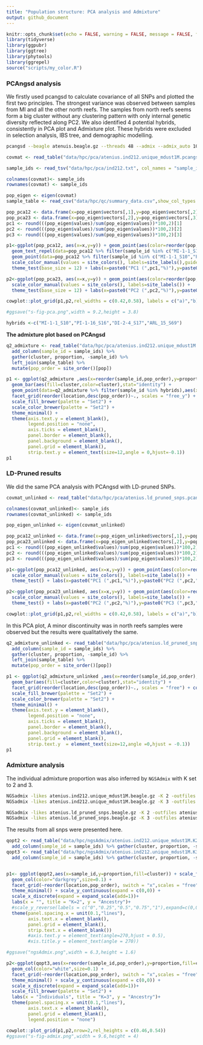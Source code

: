 ```yaml
---
title: "Population structure: PCA analysis and Admixture"
output: github_document
---
```


```r
knitr::opts_chunk$set(echo = FALSE, warning = FALSE, message = FALSE, fig.retina = 2)
library(tidyverse)
library(ggpubr)
library(ggtree)
library(phytools)
library(ggrepel)
source("scripts/my_color.R")
```


### PCAngsd analysis

We firstly used pcangsd to calculate covariance of all SNPs and plotted the first two principles. The strongest variance was observed between samples from MI and all the other north reefs. The samples from north reefs seems form a big cluster without any clustering pattern with only internal genetic diversity reflected along PC2. We also identified 4 potential hybrids, consistently in PCA plot and Admixture plot. These hybrids were excluded in selection analysis, IBS tree, and demographic modelling.

```bash
pcangsd --beagle atenuis.beagle.gz --threads 48 --admix --admix_auto 10000 --out atenuis.pcangsd
```

```r
covmat <- read_table("data/hpc/pca/atenius.ind212.unique_mdust1M.pcangsd.cov",col_names = F) %>% as.matrix()

sample_ids <- read_tsv("data/hpc/pca/ind212.txt", col_names = "sample_id",show_col_types = FALSE) %>% pull(sample_id)

colnames(covmat)<- sample_ids
rownames(covmat) <- sample_ids

pop_eigen <- eigen(covmat)
sample_table <- read_csv("data/hpc/qc/summary_data.csv",show_col_types = FALSE) %>% select(sample_id,pop,location,reef) %>% mutate(reef=ifelse(reef=="Outer","Offshore","Inshore"))

pop_pca12 <- data.frame(x=pop_eigen$vectors[,1],y=pop_eigen$vectors[,2],sample_id = sample_ids) %>% left_join(sample_table) %>% mutate(pop_order=site_order()[pop])
pop_pca23 <- data.frame(x=pop_eigen$vectors[,2],y=pop_eigen$vectors[,3],sample_id = sample_ids) %>% left_join(sample_table) %>% mutate(pop_order=site_order()[pop])
pc1 <- round(((pop_eigen$values)/sum(pop_eigen$values))*100,2)[1]
pc2 <- round(((pop_eigen$values)/sum(pop_eigen$values))*100,2)[2]
pc3 <- round(((pop_eigen$values)/sum(pop_eigen$values))*100,2)[3]

p1<-ggplot(pop_pca12, aes(x=x,y=y)) + geom_point(aes(color=reorder(pop,pop_order),shape=reef),size=2)+ 
  geom_text_repel(data=pop_pca12 %>% filter(sample_id %in% c("MI-1-1_S10","PI-1-16_S16","DI-2-4_S17","ARL_15_S69")),aes(x=x,y=y,label=sample_id),size=2,hjust=2,vjust=1) + 
  geom_point(data=pop_pca12 %>% filter(sample_id %in% c("MI-1-1_S10","PI-1-16_S16","DI-2-4_S17","ARL_15_S69")),aes(x=x,y=y),size=.8,color="black") +
  scale_color_manual(values = site_colors(), labels=site_labels(),guide="none") + 
  theme_test(base_size = 12) + labs(x=paste0("PC1 (",pc1,"%)"),y=paste0("PC2 (",pc2,"%)")) + theme(legend.position = "none")

p2<-ggplot(pop_pca23, aes(x=x,y=y)) + geom_point(aes(color=reorder(pop,pop_order),shape=reef),size=2)+
  scale_color_manual(values = site_colors(), labels=site_labels()) + 
  theme_test(base_size = 12) + labs(x=paste0("PC2 (",pc2,"%)"),y=paste0("PC3 (",pc3,"%)"), shape="Location", color="Reef")

cowplot::plot_grid(p1,p2,rel_widths = c(0.42,0.58), labels = c("a)","b)"),label_size = 12)

#ggsave("s-fig-pca.png",width = 9.2,height = 3.8)

hybrids <-c("MI-1-1_S10","PI-1-16_S16","DI-2-4_S17","ARL_15_S69")
```

**The admixture plot based on PCAngsd**

```r
q2_admixture <- read_table("data/hpc/pca/atenius.ind212.unique_mdust1M.pcangsd.admix.2.Q", col_names = c("X2","X1")) %>%
  add_column(sample_id = sample_ids) %>% 
  gather(cluster, proportion, -sample_id) %>% 
  left_join(sample_table) %>% 
  mutate(pop_order = site_order()[pop])

p1 <- ggplot(q2_admixture ,aes(x=reorder(sample_id,pop_order),y=proportion)) + 
  geom_bar(aes(fill=cluster,color=cluster),stat="identity") + 
  geom_point(data=q2_admixture %>% filter(sample_id %in% hybrids),aes(x=reorder(sample_id,pop_order)),y=1,shape=8) + 
  facet_grid(reorder(location,desc(pop_order))~., scales = "free_y") + coord_flip() + theme_pubclean() + labs(x="",y="Proportion (K=2)") + 
  scale_fill_brewer(palette = "Set2") + 
  scale_color_brewer(palette = "Set2") + 
  theme_minimal() +
  theme(axis.text.y = element_blank(),
        legend.position = "none", 
        axis.ticks = element_blank(),
        panel.border = element_blank(), 
        panel.background = element_blank(),
        panel.grid = element_blank(),
        strip.text.y = element_text(size=12,angle = 0,hjust=-0.1))
p1
```


### LD-Pruned results

We did the same PCA analysis with PCAngsd with LD-pruned SNPs.

```r
covmat_unlinked <- read_table("data/hpc/pca/atenius.ld_pruned_snps.pcangsd.cov",col_names = F) %>% as.matrix()

colnames(covmat_unlinked)<- sample_ids
rownames(covmat_unlinked) <- sample_ids

pop_eigen_unlinked <- eigen(covmat_unlinked)

pop_pca12_unlinked <- data.frame(x=pop_eigen_unlinked$vectors[,1],y=pop_eigen_unlinked$vectors[,2],sample_id = sample_ids) %>% left_join(sample_table) %>% mutate(pop_order=site_order()[pop])
pop_pca23_unlinked <- data.frame(x=pop_eigen_unlinked$vectors[,2],y=pop_eigen_unlinked$vectors[,3],sample_id = sample_ids) %>% left_join(sample_table) %>% mutate(pop_order=site_order()[pop])
pc1 <- round(((pop_eigen_unlinked$values)/sum(pop_eigen$values))*100,2)[1]
pc2 <- round(((pop_eigen_unlinked$values)/sum(pop_eigen$values))*100,2)[2]
pc3 <- round(((pop_eigen_unlinked$values)/sum(pop_eigen$values))*100,2)[3]

p1<-ggplot(pop_pca12_unlinked, aes(x=x,y=y)) + geom_point(aes(color=reorder(pop,pop_order),shape=reef),size=2)+
  scale_color_manual(values = site_colors(), labels=site_labels()) + 
  theme_test() + labs(x=paste0("PC1 (",pc1,"%)"),y=paste0("PC2 (",pc2,"%)"))+ theme(legend.position = "none")

p2<-ggplot(pop_pca23_unlinked, aes(x=x,y=y)) + geom_point(aes(color=reorder(pop,pop_order),shape=reef),size=2)+
  scale_color_manual(values = site_colors(), labels=site_labels()) + 
  theme_test() + labs(x=paste0("PC2 (",pc2,"%)"),y=paste0("PC3 (",pc3,"%)"), shape="Location", color="Reef")

cowplot::plot_grid(p1,p2,rel_widths = c(0.42,0.58), labels = c("a)","b)"),label_size = 12)
```

In this PCA plot, A minor discontinuity was in north reefs samples were observed but the results were qualitatively the same.


```r
q2_admixture_unlinked <- read_table("data/hpc/pca/atenius.ld_pruned_snps.pcangsd.admix.2.Q", col_names = c("X2","X1")) %>%
  add_column(sample_id = sample_ids) %>% 
  gather(cluster, proportion, -sample_id) %>% 
  left_join(sample_table) %>% 
  mutate(pop_order = site_order()[pop])

p1 <- ggplot(q2_admixture_unlinked ,aes(x=reorder(sample_id,pop_order),y=proportion)) + 
  geom_bar(aes(fill=cluster,color=cluster),stat="identity") + 
  facet_grid(reorder(location,desc(pop_order))~., scales = "free") + coord_flip() + theme_pubclean() + labs(x="",y="Proportion (K=2)") + 
  scale_fill_brewer(palette = "Set2") + 
  scale_color_brewer(palette = "Set2") + 
  theme_minimal() +
  theme(axis.text.y = element_blank(),
        legend.position = "none", 
        axis.ticks = element_blank(),
        panel.border = element_blank(), 
        panel.background = element_blank(),
        panel.grid = element_blank(),
        strip.text.y  = element_text(size=12,angle =0,hjust = -0.1))
p1
```

### Admixture analysis

The individual admixture proportion was also inferred by `NGSAdmix` with K set to 2 and 3.

```bash
NGSadmix -likes atenius.ind212.unique_mdust1M.beagle.gz -K 2 -outfiles atenius.ind212.unique_mdust1M.K2 -P 20 -minMaf 0.05 -minInd 100
NGSadmix -likes atenius.ind212.unique_mdust1M.beagle.gz -K 3 -outfiles atenius.ind212.unique_mdust1M.K3 -P 20 -minMaf 0.05 -minInd 100

NGSadmix -likes atenius.ld_pruned_snps.beagle.gz -K 2 -outfiles atenius.ld_pruned_snps.K2 -P 20 -minMaf 0.05 -minInd 100
NGSadmix -likes atenius.ld_pruned_snps.beagle.gz -K 3 -outfiles atenius.ld_pruned_snps.K3 -P 20 -minMaf 0.05 -minInd 100
```
The results from all snps were presented here.

```r
qopt2 <- read_table("data/hpc/ngsAdmix/atenius.ind212.unique_mdust1M.K2.qopt",col_names = c("X1","X2")) %>% 
  add_column(sample_id = sample_ids) %>% gather(cluster, proportion, -sample_id) %>% left_join(sample_table) %>% mutate(pop_order = site_order()[pop])
qopt3 <- read_table("data/hpc/ngsAdmix/atenius.ind212.unique_mdust1M.K3.qopt",col_names = c("X1","X2","X3")) %>%
  add_column(sample_id = sample_ids) %>% gather(cluster, proportion, -sample_id) %>% left_join(sample_table) %>% mutate(pop_order = site_order()[pop])


p1<- ggplot(qopt2,aes(x=sample_id,y=proportion,fill=cluster)) + scale_fill_manual(values = c("white","black"),guide="none")+
  geom_col(color="darkgrey",size=0.1) +
  facet_grid(~reorder(location,pop_order), switch = "x",scales = "free",space = "free",labeller = label_wrap_gen(width = 12, multi_line = TRUE)) + 
  theme_minimal() + scale_y_continuous(expand = c(0,0)) +
  scale_x_discrete(expand = expand_scale(add=1))+
  labs(x = "", title = "K=2", y = "Ancestry")+
  #scale_y_reverse(labels = c("0","0.25","0.5","0.75","1"),expand=c(0,0)) +
  theme(panel.spacing.x = unit(0.1,"lines"),
        axis.text.x = element_blank(),
        panel.grid = element_blank(),
        strip.text.x = element_blank())
        #axis.text.y = element_text(angle=270,hjust = 0.5),
        #xis.title.y = element_text(angle = 270))

#ggsave("ngsAdmix.png",width = 6.3,height = 1.6)

p2<-ggplot(qopt3,aes(x=reorder(sample_id,pop_order),y=proportion,fill=cluster)) + #scale_fill_manual(values = c("black","lightgrey"))+
  geom_col(color="white",size=0.1) +
  facet_grid(~reorder(location,pop_order), switch = "x",scales = "free",space = "free",labeller = label_wrap_gen(width = 12, multi_line = TRUE)) + 
  theme_minimal() + scale_y_continuous(expand = c(0,0)) +
  scale_x_discrete(expand = expand_scale(add=1))+
  scale_fill_brewer(palette = "Set2") +
  labs(x = "Individuals", title = "K=3", y = "Ancestry")+
  theme(panel.spacing.x = unit(0.1,"lines"),
        axis.text.x = element_blank(),
        panel.grid = element_blank(),
        legend.position = "none")

cowplot::plot_grid(p1,p2,nrow=2,rel_heights = c(0.46,0.54))
#ggsave("s-fig-admix.png",width = 9.6,height = 4)

```
